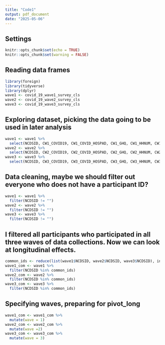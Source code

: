 ```yaml
---
title: "Code1"
output: pdf_document
date: "2025-05-06"
---
```

## Settings
```r
knitr::opts_chunk$set(echo = TRUE)
knitr::opts_chunk$set(warning = FALSE)
```
## Reading data frames
```r
library(foreign)
library(tidyverse)
library(dplyr)
wave1 <- covid_19_wave1_survey_cls
wave2 <- covid_19_wave2_survey_cls
wave3 <- covid_19_wave3_survey_cls
```
## Exploring dataset, picking the data going to be used in later analysis
```r
wave1 <- wave1 %>%
  select(NCDSID, CW1_COVID19, CW1_COVID_HOSPAD, CW1_GHQ, CW1_HHNUM, CW1_FINANCIALMANB, CW1_FINANCIALMAND, CW1_MALAISE_1, CW1_MALAISE_2, CW1_MALAISE_3, CW1_MALAISE_4, CW1_MALAISE_5, CW1_MALAISE_6, CW1_MALAISE_7, CW1_MALAISE_8, CW1_MALAISE_9, CW1_GAD2PHQ2_1, CW1_GAD2PHQ2_2, CW1_GAD2PHQ2_3, CW1_GAD2PHQ2_4)
wave2 <- wave2 %>%
  select(NCDSID, CW2_COVID19, CW2_COVID_HOSPAD, CW2_GHQ, CW2_HHNUM, CW2_FINANCIALMANB, CW2_FINANCIALMAND, CW2_MALAISE_1, CW2_MALAISE_2, CW2_MALAISE_3, CW2_MALAISE_4, CW2_MALAISE_5, CW2_MALAISE_6, CW2_MALAISE_7, CW2_MALAISE_8, CW2_MALAISE_9, CW2_GAD2PHQ2_1, CW2_GAD2PHQ2_2, CW2_GAD2PHQ2_3, CW2_GAD2PHQ2_4)
wave3 <- wave3 %>%
  select(NCDSID, CW3_COVID19, CW3_COVID_HOSPAD, CW3_GHQ, CW3_HHNUM, CW3_FINANCIALMANB, CW3_FINANCIALMAND, CW3_MALAISE_1, CW3_MALAISE_2, CW3_MALAISE_3, CW3_MALAISE_4, CW3_MALAISE_5, CW3_MALAISE_6, CW3_MALAISE_7, CW3_MALAISE_8, CW3_MALAISE_9, CW3_GAD2PHQ2_1, CW3_GAD2PHQ2_2, CW3_GAD2PHQ2_3, CW3_GAD2PHQ2_4)
```
## Data cleaning, maybe we should filter out everyone who does not have a participant ID?
```r
wave1 <- wave1 %>%
  filter(NCDSID != "")
wave2 <- wave2 %>%
  filter(NCDSID != "")
wave3 <- wave3 %>%
  filter(NCDSID != "")
```
## I filtered all participants who participated in all three waves of data collections. Now we can look at longitudinal effects.
```r
common_ids <- reduce(list(wave1$NCDSID, wave2$NCDSID, wave3$NCDSID), intersect)
wave1_com <- wave1 %>%
  filter(NCDSID %in% common_ids)
wave2_com <- wave2 %>%
  filter(NCDSID %in% common_ids)
wave3_com <- wave3 %>%
  filter(NCDSID %in% common_ids)
```
## Specifying waves, preparing for pivot_long
```r
wave1_com <- wave1_com %>%
  mutate(wave = 1)
wave2_com <- wave2_com %>%
  mutate(wave =2)
wave3_com <- wave3_com %>%
  mutate(wave = 3)

```

